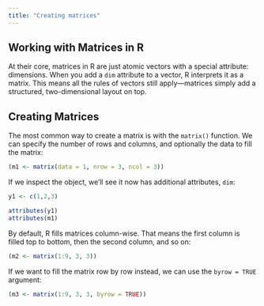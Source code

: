 ```yaml
---
title: "Creating matrices"
---
```


## Working with Matrices in R

At their core, matrices in R are just atomic vectors with a special attribute: dimensions. When you add a `dim` attribute to a vector, R interprets it as a matrix. This means all the rules of vectors still apply—matrices simply add a structured, two-dimensional layout on top.

## Creating Matrices

The most common way to create a matrix is with the `matrix()` function. We can specify the number of rows and columns, and optionally the data to fill the matrix:

```r
(m1 <- matrix(data = 1, nrow = 3, ncol = 3))
```

If we inspect the object, we’ll see it now has additional attributes, `dim`:

```r
y1 <- c(1,2,3)

attributes(y1)
attributes(m1)
```

By default, R fills matrices column-wise. That means the first column is filled top to bottom, then the second column, and so on:

```r
(m2 <- matrix(1:9, 3, 3))
```

If we want to fill the matrix row by row instead, we can use the `byrow = TRUE` argument:

```r
(m3 <- matrix(1:9, 3, 3, byrow = TRUE))
```









